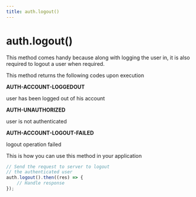 ```yaml
---
title: auth.logout()
---
```


# auth.logout()

This method comes handy because along with logging the user in, it is also required to logout a user when required. 

This method returns the following codes upon execution

**AUTH-ACCOUNT-LOGGEDOUT**

user has been logged out of his account

**AUTH-UNAUTHORIZED**

user is not authenticated

**AUTH-ACCOUNT-LOGOUT-FAILED**

logout operation failed

This is how you can use this method in your application

```js
// Send the request to server to logout
// the authenticated user
auth.logout().then((res) => {
    // Handle response
});
```
